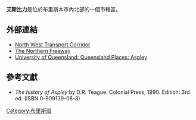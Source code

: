 {{Infobox Australian Place | type = suburb
| name     = 艾斯比力
| city     = 布里斯本市
| state    = 昆士蘭州
| image    = Gympie Road, Aspley, Queensland.gjm.JPG
| caption  = 金皮路
| lga      = [[布里斯本市|布里斯本市]]
| postcode = 4034
| pop      = 11,840（2006年）
| area     = 
| propval  = 
| location1  = [[布里斯本中央商業區|布里斯本中央商業區]]
| dist1  = 13
| dir1  = 北
| stategov = 艾斯比力
| fedgov   = 立利, 佩特立
| near-nw  = [[布里治曼平原_(昆士蘭州)|布里治曼平原]]
| near-n   = [[卡蘇丁區_(昆士蘭州)|卡蘇丁]]
| near-ne  = [[齊爾米爾區_(昆士蘭州)|齊爾米爾]]
| near-w   = [[布里治曼平原_(昆士蘭州)|布里治曼平原]]
| near-e   = [[吉邦區_(昆士蘭州)|吉邦]]
| near-sw  = [[麥杜渥區_(昆士蘭州)|麥杜渥]]
| near-s   = [[西琛晤塞區_(昆士蘭州)|西琛晤塞]]
| near-se  = [[琛晤塞區_(昆士蘭州)|琛晤塞]]
}}

'''艾斯比力'''是位於布里斯本市內北部的一個市轄區。

==外部連結==
* [https://web.archive.org/web/20080629044823/http://www.mainroads.qld.gov.au/web/publicCR.nsf/0/F8D4030CE6BAD50F4A25738E00021092 North West Transport Corridor]
* [http://seqtion.googlepages.com/TheNorthernFreeway.pdf The Northern Freeway]
* [http://queenslandplaces.com.au/aspley University of Queensland: Queensland Places: Aspley]

==參考文獻==
* ''The history of Aspley'' by D.R. Teague. Colonial Press, 1990. Edition: 3rd ed. (ISBN 0-909139-08-3)

{{coord|27.363860|S|153.015737|E|region:AU-QLD_type:city(11840)|display=title}}

[[Category:布里斯班|Category:布里斯班]]